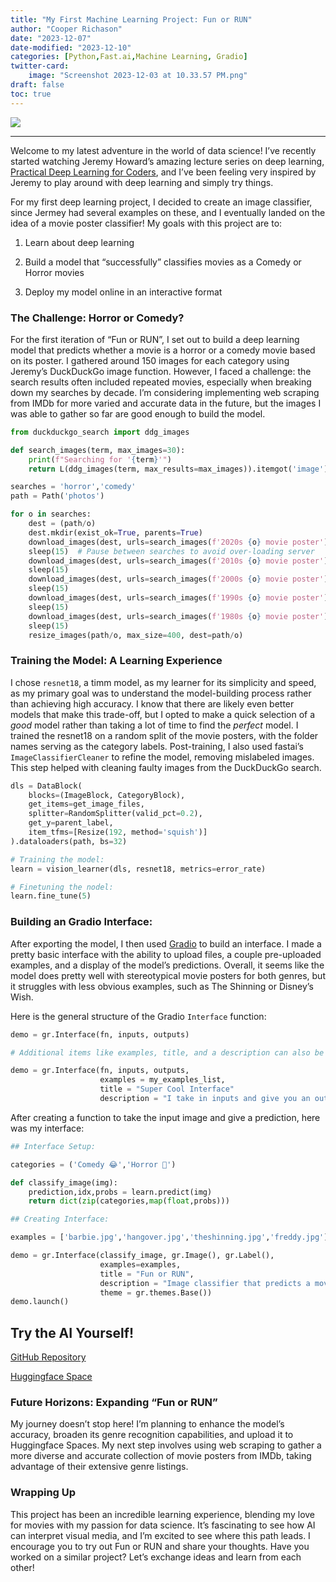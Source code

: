 ```yaml
---
title: "My First Machine Learning Project: Fun or RUN"
author: "Cooper Richason"
date: "2023-12-07"
date-modified: "2023-12-10"
categories: [Python,Fast.ai,Machine Learning, Gradio]
twitter-card:
    image: "Screenshot 2023-12-03 at 10.33.57 PM.png"
draft: false
toc: true
---
```


![](header.jpg)

------------------------------------------------------------------------

Welcome to my latest adventure in the world of data science! I've recently started watching Jeremy Howard's amazing lecture series on deep learning, [Practical Deep Learning for Coders](https://course.fast.ai), and I've been feeling very inspired by Jeremy to play around with deep learning and simply try things.

For my first deep learning project, I decided to create an image classifier, since Jermey had several examples on these, and I eventually landed on the idea of a movie poster classifier! My goals with this project are to:

1.  Learn about deep learning

2.  Build a model that "successfully" classifies movies as a Comedy or Horror movies

3.  Deploy my model online in an interactive format

### The Challenge: Horror or Comedy?

For the first iteration of "Fun or RUN", I set out to build a deep learning model that predicts whether a movie is a horror or a comedy movie based on its poster. I gathered around 150 images for each category using Jeremy's DuckDuckGo image function. However, I faced a challenge: the search results often included repeated movies, especially when breaking down my searches by decade. I'm considering implementing web scraping from IMDb for more varied and accurate data in the future, but the images I was able to gather so far are good enough to build the model.

``` python
from duckduckgo_search import ddg_images

def search_images(term, max_images=30):
    print(f"Searching for '{term}'")
    return L(ddg_images(term, max_results=max_images)).itemgot('image')

searches = 'horror','comedy'
path = Path('photos')

for o in searches:
    dest = (path/o)
    dest.mkdir(exist_ok=True, parents=True)
    download_images(dest, urls=search_images(f'2020s {o} movie poster'))
    sleep(15)  # Pause between searches to avoid over-loading server
    download_images(dest, urls=search_images(f'2010s {o} movie poster'))
    sleep(15)
    download_images(dest, urls=search_images(f'2000s {o} movie poster'))
    sleep(15)
    download_images(dest, urls=search_images(f'1990s {o} movie poster'))
    sleep(15)
    download_images(dest, urls=search_images(f'1980s {o} movie poster'))
    sleep(15)
    resize_images(path/o, max_size=400, dest=path/o)
```

### Training the Model: A Learning Experience

I chose `resnet18`, a timm model, as my learner for its simplicity and speed, as my primary goal was to understand the model-building process rather than achieving high accuracy. I know that there are likely even better models that make this trade-off, but I opted to make a quick selection of a *good* model rather than taking a lot of time to find the *perfect* model. I trained the resnet18 on a random split of the movie posters, with the folder names serving as the category labels. Post-training, I also used fastai's `ImageClassifierCleaner` to refine the model, removing mislabeled images. This step helped with cleaning faulty images from the DuckDuckGo search.

``` python
dls = DataBlock(
    blocks=(ImageBlock, CategoryBlock),
    get_items=get_image_files,
    splitter=RandomSplitter(valid_pct=0.2),
    get_y=parent_label,
    item_tfms=[Resize(192, method='squish')]
).dataloaders(path, bs=32)
```

``` python
# Training the model:
learn = vision_learner(dls, resnet18, metrics=error_rate)

# Finetuning the nodel:
learn.fine_tune(5)
```

### Building an Gradio Interface:

After exporting the model, I then used [Gradio](https://www.gradio.app/) to build an interface. I made a pretty basic interface with the ability to upload files, a couple pre-uploaded examples, and a display of the model's predictions. Overall, it seems like the model does pretty well with stereotypical movie posters for both genres, but it struggles with less obvious examples, such as The Shinning or Disney's Wish.

Here is the general structure of the Gradio `Interface` function:

``` python
demo = gr.Interface(fn, inputs, outputs) 

# Additional items like examples, title, and a description can also be added

demo = gr.Interface(fn, inputs, outputs,
                    examples = my_examples_list,
                    title = "Super Cool Interface"
                    description = "I take in inputs and give you an output")
```

After creating a function to take the input image and give a prediction, here was my interface:

``` python
## Interface Setup:

categories = ('Comedy 😂','Horror 👻')

def classify_image(img):
    prediction,idx,probs = learn.predict(img)
    return dict(zip(categories,map(float,probs)))

## Creating Interface:

examples = ['barbie.jpg','hangover.jpg','theshinning.jpg','freddy.jpg']

demo = gr.Interface(classify_image, gr.Image(), gr.Label(), 
                    examples=examples, 
                    title = "Fun or RUN",
                    description = "Image classifier that predicts a movie's genre based on the movie poster!",
                    theme = gr.themes.Base())
demo.launch()
```

## **Try the AI Yourself!**

```{=html}
<script
    type="module"
    src="https://gradio.s3-us-west-2.amazonaws.com/4.7.1/gradio.js"
></script>
<gradio-app src="https://datacooper-movie-predictions.hf.space"></gradio-app>
```
::: column-margin
<a href="https://github.com/cooper-richason/movie_predictions" class="btn btn-outline-info" role="button">GitHub Repository</a>
:::

::: column-margin
<a href="https://huggingface.co/spaces/DataCooper/movie_predictions" class="btn btn-outline-primary" role="button">Huggingface Space</a>
:::

### Future Horizons: Expanding "Fun or RUN"

My journey doesn't stop here! I'm planning to enhance the model's accuracy, broaden its genre recognition capabilities, and upload it to Huggingface Spaces. My next step involves using web scraping to gather a more diverse and accurate collection of movie posters from IMDb, taking advantage of their extensive genre listings.

### Wrapping Up

This project has been an incredible learning experience, blending my love for movies with my passion for data science. It's fascinating to see how AI can interpret visual media, and I'm excited to see where this path leads. I encourage you to try out Fun or RUN and share your thoughts. Have you worked on a similar project? Let's exchange ideas and learn from each other!
